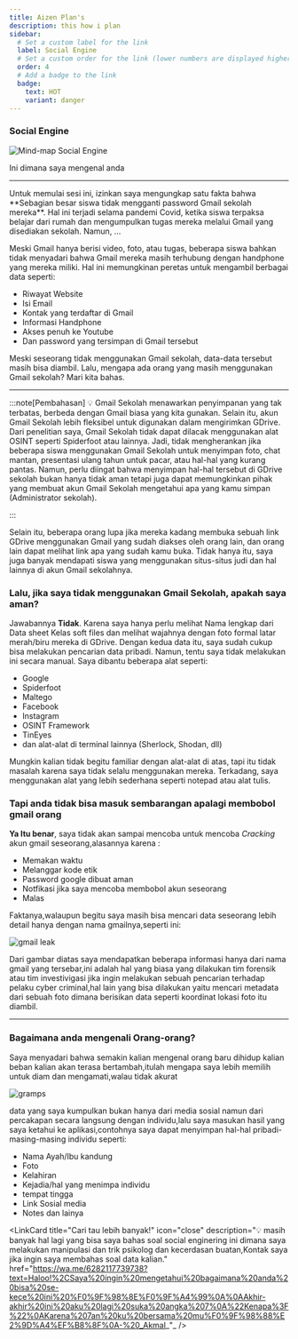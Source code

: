 ```yaml
---
title: Aizen Plan's
description: this how i plan
sidebar:
  # Set a custom label for the link
  label: Social Engine
  # Set a custom order for the link (lower numbers are displayed higher up)
  order: 4
  # Add a badge to the link
  badge:
    text: HOT
    variant: danger
---
```



### Social Engine

![Mind-map Social Engine](../../../assets/social.jpg)

Ini dimana saya mengenal anda

---

<Icon name="seti:yml" size="2rem"/>
Untuk memulai sesi ini, izinkan saya mengungkap satu fakta bahwa **Sebagian besar siswa tidak mengganti password Gmail sekolah mereka**. Hal ini terjadi selama pandemi Covid, ketika siswa terpaksa belajar dari rumah dan mengumpulkan tugas mereka melalui Gmail yang disediakan sekolah. Namun, ...

Meski Gmail hanya berisi video, foto, atau tugas, beberapa siswa bahkan tidak menyadari bahwa Gmail mereka masih terhubung dengan handphone yang mereka miliki. Hal ini memungkinan peretas untuk mengambil berbagai data seperti:

- Riwayat Website
- Isi Email
- Kontak yang terdaftar di Gmail
- Informasi Handphone
- Akses penuh ke Youtube
- Dan password yang tersimpan di Gmail tersebut

Meski seseorang tidak menggunakan Gmail sekolah, data-data tersebut masih bisa diambil. Lalu, mengapa ada orang yang masih menggunakan Gmail sekolah? Mari kita bahas.

---

:::note[Pembahasan]
💡 Gmail Sekolah menawarkan penyimpanan yang tak terbatas, berbeda dengan Gmail biasa yang kita gunakan. Selain itu, akun Gmail Sekolah lebih fleksibel untuk digunakan dalam mengirimkan GDrive. Dari penelitian saya, Gmail Sekolah tidak dapat dilacak menggunakan alat OSINT seperti Spiderfoot atau lainnya. Jadi, tidak mengherankan jika beberapa siswa menggunakan Gmail Sekolah untuk menyimpan foto, chat mantan, presentasi ulang tahun untuk pacar, atau hal-hal yang kurang pantas. Namun, perlu diingat bahwa menyimpan hal-hal tersebut di GDrive sekolah bukan hanya tidak aman tetapi juga dapat memungkinkan pihak yang membuat akun Gmail Sekolah mengetahui apa yang kamu simpan (Administrator sekolah).

:::

Selain itu, beberapa orang lupa jika mereka kadang membuka sebuah link GDrive menggunakan Gmail yang sudah diakses oleh orang lain, dan orang lain dapat melihat link apa yang sudah kamu buka. Tidak hanya itu, saya juga banyak mendapati siswa yang menggunakan situs-situs judi dan hal lainnya di akun Gmail sekolahnya.

### Lalu, jika saya tidak menggunakan Gmail Sekolah, apakah saya aman?

Jawabannya **Tidak**. Karena saya hanya perlu melihat Nama lengkap dari Data sheet Kelas soft files dan melihat wajahnya dengan foto formal latar merah/biru mereka di GDrive. Dengan kedua data itu, saya sudah cukup bisa melakukan pencarian data pribadi. Namun, tentu saya tidak melakukan ini secara manual. Saya dibantu beberapa alat seperti:

- Google
- Spiderfoot
- Maltego
- Facebook
- Instagram
- OSINT Framework
- TinEyes
- dan alat-alat di terminal lainnya (Sherlock, Shodan, dll)

Mungkin kalian tidak begitu familiar dengan alat-alat di atas, tapi itu tidak masalah karena saya tidak selalu menggunakan mereka. Terkadang, saya menggunakan alat yang lebih sederhana seperti notepad atau alat tulis.

### Tapi anda tidak bisa masuk sembarangan apalagi membobol gmail orang

**Ya Itu benar**, saya tidak akan sampai mencoba untuk mencoba *Cracking* akun gmail seseorang,alasannya karena :

- Memakan waktu
- Melanggar kode etik
- Password google dibuat aman
- Notfikasi jika saya mencoba membobol akun seseorang
- Malas

Faktanya,walaupun begitu saya masih bisa mencari data seseorang lebih detail hanya dengan nama gmailnya,seperti ini:

![gmail leak](../../../assets/gmailleak.png)

Dari gambar diatas saya mendapatkan beberapa informasi hanya dari nama gmail yang tersebar,ini adalah hal yang biasa yang dilakukan tim forensik atau tim investivigasi jika ingin melakukan sebuah pencarian terhadap pelaku cyber criminal,hal lain yang bisa dilakukan yaitu mencari metadata dari sebuah foto dimana berisikan data seperti koordinat lokasi foto itu diambil.

---

### Bagaimana anda mengenali Orang-orang?

Saya menyadari bahwa semakin kalian mengenal orang baru dihidup kalian beban kalian akan terasa bertambah,itulah mengapa saya lebih memilih untuk diam dan mengamati,walau tidak akurat

![gramps](../../../assets/gramp.png)

data yang saya kumpulkan bukan hanya dari media sosial  namun dari percakapan secara langsung dengan individu,lalu saya masukan hasil yang saya ketahui ke aplikasi,contohnya saya dapat menyimpan hal-hal pribadi-masing-masing individu seperti:

- Nama Ayah/Ibu kandung
- Foto
- Kelahiran
- Kejadia/hal yang menimpa individu
- tempat tingga
- Link Sosial media
- Notes dan lainya


<LinkCard
  title="Cari tau lebih banyak!"
  icon="close"
  description="💡 masih banyak hal lagi yang bisa saya bahas soal social enginering ini dimana saya melakukan manipulasi dan trik psikolog dan kecerdasan buatan,Kontak saya jika ingin saya membahas soal data kalian."
  href="https://wa.me/6282117739738?text=Haloo!%2CSaya%20ingin%20mengetahui%20bagaimana%20anda%20bisa%20se-kece%20ini%20%F0%9F%98%8E%F0%9F%A4%99%0A%0AAkhir-akhir%20ini%20aku%20lagi%20suka%20angka%207%0A%22Kenapa%3F%22%0AKarena%207an%20ku%20bersama%20mu%F0%9F%98%88%E2%9D%A4%EF%B8%8F%0A-%20_Akmal_"_
/>
